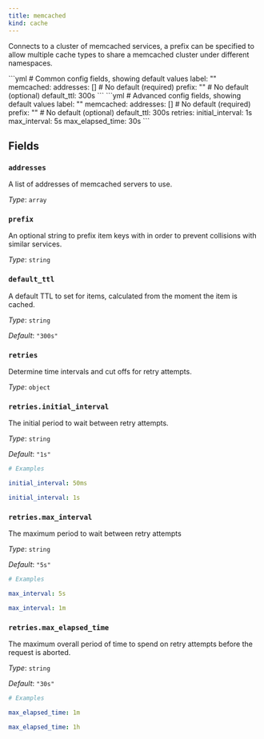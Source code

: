 ```yaml
---
title: memcached
kind: cache
---
```


Connects to a cluster of memcached services, a prefix can be specified to allow multiple cache types to share a memcached cluster under different namespaces.


<Tabs>
<TabItem label="Common">
```yml
# Common config fields, showing default values
label: ""
memcached:
  addresses: [] # No default (required)
  prefix: "" # No default (optional)
  default_ttl: 300s
```
</TabItem>
<TabItem label="Advanced">
```yml
# Advanced config fields, showing default values
label: ""
memcached:
  addresses: [] # No default (required)
  prefix: "" # No default (optional)
  default_ttl: 300s
  retries:
    initial_interval: 1s
    max_interval: 5s
    max_elapsed_time: 30s
```
</TabItem>
</Tabs>

## Fields

### `addresses`

A list of addresses of memcached servers to use.


*Type*: `array`


### `prefix`

An optional string to prefix item keys with in order to prevent collisions with similar services.


*Type*: `string`


### `default_ttl`

A default TTL to set for items, calculated from the moment the item is cached.


*Type*: `string`

*Default*: `"300s"`

### `retries`

Determine time intervals and cut offs for retry attempts.


*Type*: `object`


### `retries.initial_interval`

The initial period to wait between retry attempts.


*Type*: `string`

*Default*: `"1s"`

```yml
# Examples

initial_interval: 50ms

initial_interval: 1s
```

### `retries.max_interval`

The maximum period to wait between retry attempts


*Type*: `string`

*Default*: `"5s"`

```yml
# Examples

max_interval: 5s

max_interval: 1m
```

### `retries.max_elapsed_time`

The maximum overall period of time to spend on retry attempts before the request is aborted.


*Type*: `string`

*Default*: `"30s"`

```yml
# Examples

max_elapsed_time: 1m

max_elapsed_time: 1h
```


